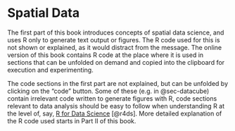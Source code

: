 # Spatial Data {-}

The first part of this book introduces concepts of spatial data
science, and uses R only to generate text output or figures. The R
code used for this is not shown or explained, as it would distract
from the message. The online version of this book contains R code
at the place where it is used in sections that can be unfolded on
demand and copied into the clipboard for execution and experimenting.

::: {.content-visible when-format="html"}

The code sections in the first part are not explained, but can be
unfolded by clicking on the "code" button. Some of these (e.g. in
@sec-datacube) contain irrelevant code written to generate figures
with R, code sections relevant to data analysis should be easy to
follow when understanding R at the level of, say, [R for Data
Science](http://r4ds.had.co.nz/) [@r4ds]. More detailed explanation
of the R code used starts in Part II of this book.

:::
